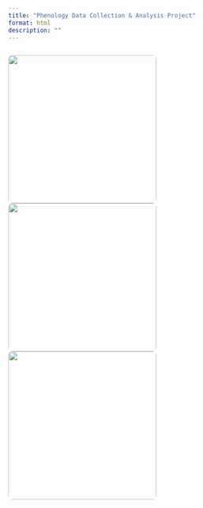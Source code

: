 ```yaml
---
title: "Phenology Data Collection & Analysis Project"
format: html
description: ""
---
```


::: {style="display: flex; flex-wrap: wrap; gap: 10px; justify-content: center;"}
<img src="../images/lagflo.jpeg" style="width: 300px; border-radius: 8px;"/> <img src="../images/lagflo2.jpeg" style="width: 300px; border-radius: 8px;"/> <img src="../images/lagflo3.jpeg" style="width: 300px; border-radius: 8px;"/>
:::
